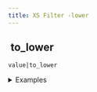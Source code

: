 ```yaml
---
title: XS Filter -lower
---
```


## <img src="../assets/docuBadge (11).png" alt="" data-size="line" /> to\_lower <a href="#xslower" id="xslower"></a>

`value|to_lower`

<details>

<summary>Examples</summary>

```javascript
"Hello World"|to_lower    // Returns "hello world"
"TEST"|to_lower          // Returns "test"
```

</details>
